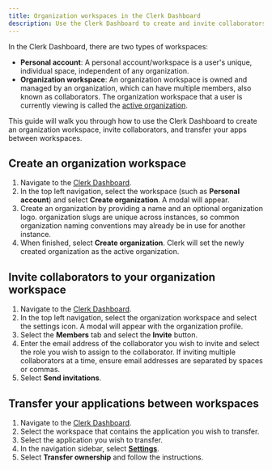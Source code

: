 ```yaml
---
title: Organization workspaces in the Clerk Dashboard
description: Use the Clerk Dashboard to create and invite collaborators to an organization workspace, and to transfer your apps between workspaces.
---
```


In the Clerk Dashboard, there are two types of workspaces:

- **Personal account**: A personal account/workspace is a user's unique, individual space, independent of any organization.
- **Organization workspace**: An organization workspace is owned and managed by an organization, which can have multiple members, also known as collaborators. The organization workspace that a user is currently viewing is called the [active organization](/docs/organizations/overview#active-organization).

This guide will walk you through how to use the Clerk Dashboard to create an organization workspace, invite collaborators, and transfer your apps between workspaces.

## Create an organization workspace

1. Navigate to the [Clerk Dashboard](https://dashboard.clerk.com/).
1. In the top left navigation, select the workspace (such as **Personal account**) and select **Create organization**. A modal will appear.
1. Create an organization by providing a name and an optional organization logo. organization slugs are unique across instances, so common organization naming conventions may already be in use for another instance.
1. When finished, select **Create organization**. Clerk will set the newly created organization as the active organization.

## Invite collaborators to your organization workspace

1. Navigate to the [Clerk Dashboard](https://dashboard.clerk.com/).
1. In the top left navigation, select the organization workspace and select the settings icon. A modal will appear with the organization profile.
1. Select the **Members** tab and select the **Invite** button.
1. Enter the email address of the collaborator you wish to invite and select the role you wish to assign to the collaborator. If inviting multiple collaborators at a time, ensure email addresses are separated by spaces or commas.
1. Select **Send invitations**.

## Transfer your applications between workspaces

1. Navigate to the [Clerk Dashboard](https://dashboard.clerk.com/).
1. Select the workspace that contains the application you wish to transfer.
1. Select the application you wish to transfer.
1. In the navigation sidebar, select [**Settings**](https://dashboard.clerk.com/last-active?path=settings).
1. Select **Transfer ownership** and follow the instructions.
